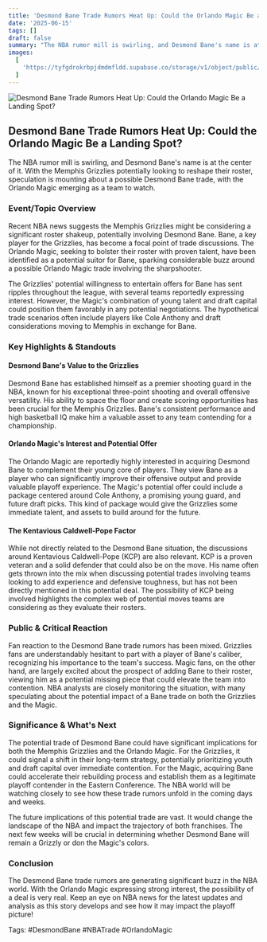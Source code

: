 ```yaml
---
title: 'Desmond Bane Trade Rumors Heat Up: Could the Orlando Magic Be a Landing Spot?'
date: '2025-06-15'
tags: []
draft: false
summary: "The NBA rumor mill is swirling, and Desmond Bane's name is at the center of it. With the Memphis Grizzlies potentially looking to reshape their roster, speculation is mounting about a possible Desmond Bane trade, with the Orlando Magic emerging as a team to watch."
images:
  [
    'https://tyfgdrokrbpjdmdmfldd.supabase.co/storage/v1/object/public/image/2025-06-15-12-04-16-775-04-00.jpg',
  ]
---
```


![Desmond Bane Trade Rumors Heat Up: Could the Orlando Magic Be a Landing Spot?](https://tyfgdrokrbpjdmdmfldd.supabase.co/storage/v1/object/public/image/2025-06-15-12-04-16-775-04-00.jpg)

## Desmond Bane Trade Rumors Heat Up: Could the Orlando Magic Be a Landing Spot?

The NBA rumor mill is swirling, and Desmond Bane's name is at the center of it. With the Memphis Grizzlies potentially looking to reshape their roster, speculation is mounting about a possible Desmond Bane trade, with the Orlando Magic emerging as a team to watch.

### Event/Topic Overview

Recent NBA news suggests the Memphis Grizzlies might be considering a significant roster shakeup, potentially involving Desmond Bane. Bane, a key player for the Grizzlies, has become a focal point of trade discussions. The Orlando Magic, seeking to bolster their roster with proven talent, have been identified as a potential suitor for Bane, sparking considerable buzz around a possible Orlando Magic trade involving the sharpshooter.

The Grizzlies' potential willingness to entertain offers for Bane has sent ripples throughout the league, with several teams reportedly expressing interest. However, the Magic's combination of young talent and draft capital could position them favorably in any potential negotiations. The hypothetical trade scenarios often include players like Cole Anthony and draft considerations moving to Memphis in exchange for Bane.

### Key Highlights & Standouts

#### Desmond Bane's Value to the Grizzlies

Desmond Bane has established himself as a premier shooting guard in the NBA, known for his exceptional three-point shooting and overall offensive versatility. His ability to space the floor and create scoring opportunities has been crucial for the Memphis Grizzlies. Bane's consistent performance and high basketball IQ make him a valuable asset to any team contending for a championship.

#### Orlando Magic's Interest and Potential Offer

The Orlando Magic are reportedly highly interested in acquiring Desmond Bane to complement their young core of players. They view Bane as a player who can significantly improve their offensive output and provide valuable playoff experience. The Magic's potential offer could include a package centered around Cole Anthony, a promising young guard, and future draft picks. This kind of package would give the Grizzlies some immediate talent, and assets to build around for the future.

#### The Kentavious Caldwell-Pope Factor

While not directly related to the Desmond Bane situation, the discussions around Kentavious Caldwell-Pope (KCP) are also relevant. KCP is a proven veteran and a solid defender that could also be on the move. His name often gets thrown into the mix when discussing potential trades involving teams looking to add experience and defensive toughness, but has not been directly mentioned in this potential deal. The possibility of KCP being involved highlights the complex web of potential moves teams are considering as they evaluate their rosters.

### Public & Critical Reaction

Fan reaction to the Desmond Bane trade rumors has been mixed. Grizzlies fans are understandably hesitant to part with a player of Bane's caliber, recognizing his importance to the team's success. Magic fans, on the other hand, are largely excited about the prospect of adding Bane to their roster, viewing him as a potential missing piece that could elevate the team into contention. NBA analysts are closely monitoring the situation, with many speculating about the potential impact of a Bane trade on both the Grizzlies and the Magic.

### Significance & What's Next

The potential trade of Desmond Bane could have significant implications for both the Memphis Grizzlies and the Orlando Magic. For the Grizzlies, it could signal a shift in their long-term strategy, potentially prioritizing youth and draft capital over immediate contention. For the Magic, acquiring Bane could accelerate their rebuilding process and establish them as a legitimate playoff contender in the Eastern Conference. The NBA world will be watching closely to see how these trade rumors unfold in the coming days and weeks.

The future implications of this potential trade are vast. It would change the landscape of the NBA and impact the trajectory of both franchises. The next few weeks will be crucial in determining whether Desmond Bane will remain a Grizzly or don the Magic's colors.

### Conclusion

The Desmond Bane trade rumors are generating significant buzz in the NBA world. With the Orlando Magic expressing strong interest, the possibility of a deal is very real. Keep an eye on NBA news for the latest updates and analysis as this story develops and see how it may impact the playoff picture!

Tags: #DesmondBane #NBATrade #OrlandoMagic
